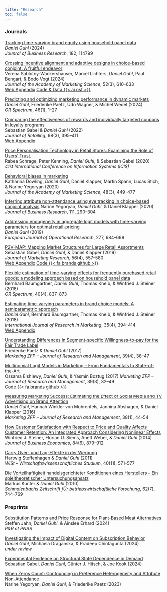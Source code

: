 ```yaml
---
title: "Research"
toc: false
---
```


### Journals

[Tracking time-varying brand equity using household panel data](https://www.sciencedirect.com/science/article/pii/S0148296324003035)  
*Daniel Guhl* (2024)   
*Jounral of Business Research*, 182, 114799

[Crossing incentive alignment and adaptive designs in choice-based conjoint: A fruitful endeavor](https://link.springer.com/article/10.1007/s11747-023-00997-5)  
Verena Sablotny-Wackershauser, Marcel Lichters, *Daniel Guhl*, Paul Bengart, & Bodo Vogt (2024)  
*Journal of the Academy of Marketing Science*, 52(3), 610--633  
[Web Appendix](https://static-content.springer.com/esm/art%3A10.1007%2Fs11747-023-00997-5/MediaObjects/11747_2023_997_MOESM1_ESM.pdf) [Code & Data {{< ai osf >}}](https://osf.io/e5v4c/)

[Predicting and optimizing marketing performance in dynamic markets](https://link.springer.com/article/10.1007/s00291-024-00755-1)  
*Daniel Guhl*, Friederike Paetz, Udo Wagner, & Michel Wedel (2024)  
*OR Spectrum*, 46(1), 1--27

[Comparing the effectiveness of rewards and individually targeted coupons in loyalty programs](https://www.sciencedirect.com/science/article/pii/S002243592100049X)  
Sebastian Gabel & *Daniel Guhl* (2022)  
*Journal of Retailing*, 98(3), 395--411  
[Web Appendix](https://ars.els-cdn.com/content/image/1-s2.0-S002243592100049X-mmc1.pdf)

[Price Personalisation Technology in Retail Stores: Examining the Role of Users' Trust.](https://aisel.aisnet.org/icis2020/implement_adopt/implement_adopt/7/)  
Rabea Schrage, Peter Kenning, *Daniel Guhl*, & Sebastian Gabel (2020)  
*41st International Conference on Information Systems (ICIS)*   

[Behavioral biases in marketing](https://link.springer.com/article/10.1007/s11747-019-00699-x)  
Katharina Dowling, *Daniel Guhl*, Daniel Klapper, Martin Spann, Lucas Stich, & Narine Yegoryan (2020)  
*Journal of the Academy of Marketing Science*, 48(3), 449--477

[Inferring attribute non-attendance using eye tracking in choice-based conjoint analysis](https://www.sciencedirect.com/science/article/pii/S0148296319300803)
Narine Yegoryan, *Daniel Guhl*, & Daniel Klapper (2020)  
*Journal of Business Research*, 111, 290--304  
<!-- [Code {{< fa brands github >}}](https://github.com/nyegoryan/meaal) -->

[Addressing endogeneity in aggregate logit models with time-varying parameters for optimal retail-pricing](https://www.sciencedirect.com/science/article/pii/S037722171930222X)   
*Daniel Guhl* (2019)  
*European Journal of Operational Research*, 277, 684--698  

[P2V-MAP: Mapping Market Structures for Large Retail Assortments](https://journals.sagepub.com/doi/10.1177/0022243719833631)  
Sebastian Gabel, *Daniel Guhl*, & Daniel Klapper (2019)  
*Journal of Marketing Research*, 56(4), 557--580  
[Web Appendix](https://journals.sagepub.com/doi/suppl/10.1177/0022243719833631/suppl_file/ds_10.1177_0022243719833631.pdf) [Code {{< fa brands github >}}](https://github.com/sbstn-gbl/p2v-map)

[Flexible estimation of time-varying effects for frequently purchased retail goods: a modeling approach based on household panel data](https://link.springer.com/article/10.1007/s00291-018-0530-6)  
Bernhard Baumgartner, *Daniel Guhl*, Thomas Kneib, & Winfried J. Steiner (2018)    
*OR Spectrum*, 40(4), 837--873  

[Estimating time-varying parameters in brand choice models: A semiparametric approach](https://www.sciencedirect.com/science/article/pii/S0167811618300120)  
*Daniel Guhl*, Bernhard Baumgartner, Thomas Kneib, & Winfried J. Steiner (2018)  
*International Journal of Research in Marketing*, 35(4), 394--414  
[Web Appendix](https://ars.els-cdn.com/content/image/1-s2.0-S0167811618300120-mmc1.pdf)

[Understanding Differences in Segment-specific Willingness-to-pay for the Fair Trade Label](https://www.beck-elibrary.de/10.15358/0344-1369-2017-4/marketing-zfp-jahrgang-39-2017-heft-4?page=1)  
Friederike Paetz & *Daniel Guhl* (2017)  
*Marketing ZFP -- Journal of Research and Management*, 39(4), 38--47

[Multinomial Logit Models in Marketing -- From Fundamentals to State-of-the-Art](https://www.beck-elibrary.de/10.15358/0344-1369-2017-3-32/multinomial-logit-models-in-marketing-from-fundamentals-to-state-of-the-art-jahrgang-39-2017-heft-3?page=1)  
Ossama Elshiewy, *Daniel Guhl*, & Yasmin Boztug (2017)
*Marketing ZFP -- Journal of Research and Management*, 39(3), 32--49  
[Code {{< fa brands github >}}](https://gist.github.com/dhguhl/f16d755faebbf855ef6cd96786f41337)

[Measuring Marketing Success: Estimating the Effect of Social Media and TV Advertising on Brand Attention](https://www.beck-elibrary.de/10.15358/0344-1369-2016-1/marketing-zfp-jahrgang-38-2016-heft-1)  
*Daniel Guhl*, Hannah Winkler von Mohrenfels, Jannina Abshagen, & Daniel Klapper (2016)  
*Marketing ZFP -- Journal of Research and Management*, 38(1), 44--54  

[How Customer Satisfaction with Respect to Price and Quality Affects Customer Retention: An Integrated Approach Considering Nonlinear Effects](https://link.springer.com/article/10.1007/s11573-013-0700-6)  
Winfried J. Steiner, Florian U. Siems, Anett Weber, & *Daniel Guhl* (2014)  
*Journal of Business Economics*, 84(6), 879--912  

[Carry Over- und Lag-Effekte in der Werbung](https://www.beck-elibrary.de/10.15358/0340-1650-2011-11-571/carry-over-und-lag-effekte-in-der-werbung-jahrgang-40-2011-heft-11?page=1)  
Hartwig Steffenhagen & *Daniel Guhl* (2011)  
*WiSt -- Wirtschaftswissenschaftliches Studium*, 40(11), 571--577  

[Die Vorteilhaftigkeit handelsgerichteter Konditionen eines Herstellers -- Ein spieltheoretischer Untersuchungsansatz](https://link.springer.com/article/10.1007/BF03373679)  
Markus Kunter & *Daniel Guhl* (2010)  
*Schmalenbachs Zeitschrift fÜr betriebswirtschaftliche Forschung*, 62(7), 744--769  


### Preprints

[Substitution Patterns and Price Response for Plant-Based Meat Alternatives](https://rationality-and-competition.de/wp-content/uploads/discussion_paper/509.pdf)  
Steffen Jahn, *Daniel Guhl*, & Ainslee Erhard (2024)  
*R&R at PNAS*

[Investigating the Impact of Digital Content on Subscription Behavior](https://papers.ssrn.com/sol3/papers.cfm?abstract_id=4900771)  
*Daniel Guhl*, Michaela Draganska, & Pradeep Chintagunta (2024)  
*under review*  

[Experimental Evidence on Structural State Dependence in Demand](https://papers.ssrn.com/sol3/papers.cfm?abstract_id=4933116)  
Sebastian Gabel, *Daniel Guhl*, Günter J. Hitsch, & Joe Kook (2024)  

[When Zeros Count: Confounding in Preference Heterogeneity and Attribute Non-Attendance](https://rationality-and-competition.de/wp-content/uploads/discussion_paper/482.pdf)  
Narine Yegoryan, *Daniel Guhl*, & Friederike Paetz (2023)   
